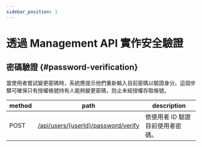 ```yaml
---
sidebar_position: 1
---
```


# 透過 Management API 實作安全驗證

## 密碼驗證 \{#password-verification}

當使用者嘗試變更密碼時，系統應提示他們重新輸入目前密碼以驗證身分。這個步驟可確保只有授權帳號持有人能夠變更密碼，防止未經授權存取帳號。

| method | path                                                                                                     | description                      |
| ------ | -------------------------------------------------------------------------------------------------------- | -------------------------------- |
| POST   | [/api/users/\{userId\}/password/verify](https://openapi.logto.io/operation/operation-verifyuserpassword) | 依使用者 ID 驗證目前使用者密碼。 |
